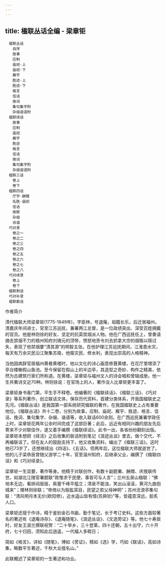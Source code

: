 ```yaml
---
---
---
```

title: 楹联丛话全编 - 梁章钜
---


```
　楹联丛话
　　自序
　　故事
　　应制
　　庙祀·上
　　庙祀·下
　　廨宇
　　胜迹·上
　　胜迹·下
　　格言
　　佳话
　　挽词
　　集句集字附
　　杂缀谐语附
　楹联续话
　　故事
　　应制
　　庙祀
　　廨宇
　　胜迹
　　格言
　　佳话
　　挽词
　　集句集字附
　　杂缀谐语附
　楹联三话
　　卷上
　　卷下
　楹联四话
　　厅宇·酬赠
　　名胜·庙祀
　　佳话
　　挽联
　　杂缀
　　诙谐
　巧对录
　　卷之一
　　卷之二
　　卷之三
　　卷之四
　　卷之五
　　卷之六
　　卷之七
　　卷之八
　巧对续录
　　卷上
　　卷下
　楹联剩话
　巧对补录
　楹联散话
```



作者简介

清代楹联大师梁章钜(1775-1849年)，字臣林，号退庵，祖籍长乐，后迁居福州。清嘉庆年间进士，官至江苏巡抚，兼署两江总督，是一位政绩突出、深受百姓拥戴的官员。他是林则徐的好友、坚定的抗英禁烟派人物。他在广西巡抚任上，曾奏请摘去禁烟不力的梧州知府刘锡元的顶带，愤怒地责令刘去抓拿大宗的烟贩以赎过失，表现了他禁烟要“清其源”的明智主张。在他护理江苏巡抚期间，江淮患水灾，每天有万余灾民沿江聚集苏南，他赈灾民、修水利，表现出崇高的人格精神。

当他因病辞官居福州黄巷黄楼时，他以文化的诗心画意修葺黄楼，在花厅里增添了亭台楼榭假山鱼池。至今保留在假山上的半边亭，其造型之奇妙、构件之精美，依然为古建筑行家们所称道。在黄楼，梁章钜与福州文人的诗会唱和曾辑成册。他一生共著诗文近70种。林则徐说：在官场上的人，著作没人比章钜更丰富了。

梁章钜身书香门第，平生手不释卷。他编著的《楹联续话》、《楹联三话》、《巧对录》等系列著作，创立联话文体，保存历代资料，首建分类体系，开我国楹联史之先河。《楹联丛话》是我国第一部系统研究楹联的著作，在我国楹联史上占有重要地位。《楹联丛话》共十二卷，分别为故事，应制、庙祀、廨宇、胜迹、格言、佳话、挽词、集句集字、杂缀、谐语等，收入联话600余则。在广西巡抚兼署学政任上时，梁章钜花两年公余时间完成了这部巨著；此后，远近有相同兴趣的朋友先后寄来不少对联佳作，遂又着手编撰《楹联续话》。此书一出，各省纷纷翻刻出版。梁章钜本想把《续活》之后收集的联话附到笔记《浪迹丛谈》里去，做个交代，不再编联话了。但在友人的鼓励支持下，他又收集资料，编出了《楹联三话》。这时他已73岁了，还想继续出《四话》、《五话》。但两年后，这位楹联大师就逝世了。他的儿子梁恭辰曾随父游学二十年，官至温州知府，后继承父业，编撰了《楹联四话》和《巧对续录》。

梁章钜一生显要，著作等身。他精于对联创作，有数十副题署、酬赠、庆挽联传世。如湖北江陵官署题联“政惟求于民便，事皆可与人言”；兰州五泉山楹联：“佛地本无边，看排闼层层，紫塞千峰平槛立；清泉不能浊，笑出山滚滚，黄河九曲抱城来”；赠林则徐联；“帝倚以为股肱耳目，民望之若父母神明”；苏州沧浪亭集句联：“清风明月本无价(欧阳修)，近水遥山皆有情(苏舜钦)”等，皆蕴意深远，脍炙人口。

梁章钜还擅于作诗，精于鉴别金石书画，勤于笔记，长于考订史料。这些方面较著名的著述有《退庵诗存》、《退庵随笔》、《浪迹丛谈》、《文选旁证》等。他七十寿辰时，好友王淑兰撰联祝贺：“二十举乡，三十登第，四十还朝，五十出守，六十开府，七十归田，须知此后逍遥，一代福人多暇日；

简如《格言》，详如《随笔》，博如《旁证》，精如《选》学，巧如《联话》，高如诗集，略数平生著述，千秋大业擅名山。”

此联概述了梁章钜的一生著述和功业。